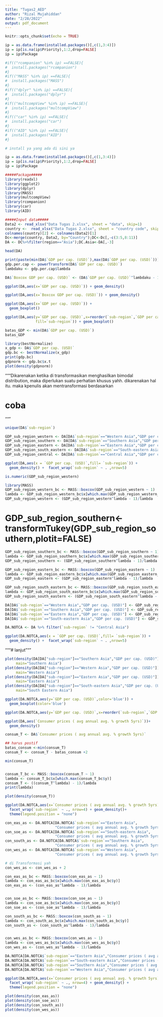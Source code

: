 ```yaml
---
title: "Tugas2_AED"
author: "Rizal Mujahiddan"
date: "2/28/2022"
output: pdf_document
---
```


```r
knitr::opts_chunk$set(echo = TRUE)
```
```r
ip = as.data.frame(installed.packages()[,c(1,3:4)])
ip = ip[is.na(ip$Priority),1:2,drop=FALSE]
ip = ip$Package
```

```r
#if(("rcompanion" %in% ip) ==FALSE){
#  install.packages("rcompanion")
#}
#if(("MASS" %in% ip) ==FALSE){
#  install.packages("MASS")
#}
#if(("dplyr" %in% ip) ==FALSE){
#  install.packages("dplyr")
#}
#if(("multcompView" %in% ip) ==FALSE){
#  install.packages("multcompView")
#}
#if(("car" %in% ip) ==FALSE){
#  install.packages("car")
#}
#if(("AID" %in% ip) ==FALSE){
#  install.packages("AID")
#}

# install ya yang ada di sini ya

ip = as.data.frame(installed.packages()[,c(1,3:4)])
ip = ip[is.na(ip$Priority),1:2,drop=FALSE]
ip = ip$Package
```


```r
#####Package#####
library(readxl)
library(ggplot2)
library(dplyr)
library(MASS)
library(multcompView)
library(rcompanion)
library(car)
library(AID)

#####Input data#####
Data2 <- read_xlsx("Data Tugas 2.xlsx", sheet = "data", skip=1)
country <-  read_xlsx("Data Tugas 2.xlsx", sheet = "country code", skip=1)
colnames(country)[2] <- colnames(Data2)[1]
Dc<-merge(country, Data2, by="Country");DC<-Dc[,-c(3:5,8:11)]
DA <- DC%>%filter(region=="Asia");DC.Asia<-DA[,-3]

head(DA)
```
```r
print(paste(min(DA$`GDP per cap. (USD)`),max(DA$`GDP per cap. (USD)`)))
gdp.per.cap <- powerTransform(DA$`GDP per cap. (USD)`)
lambdaku <- gdp.per.cap$lambda

DA$`Boxcox GDP per cap. (USD)` <- (DA$`GDP per cap. (USD)`^lambdaku - 1)/lambdaku

```                                    
                                    
```r
ggplot(DA,aes(x=`GDP per cap. (USD)`)) + geom_density()

ggplot(DA,aes(x=`Boxcox GDP per cap. (USD)`)) + geom_density()

ggplot(DA,aes(x=`GDP per cap. (USD)`)) + 
  geom_boxplot() 

ggplot(DA,aes(y=`GDP per cap. (USD)`,x=reorder(`sub-region`,`GDP per cap. (USD)`),
              fill=`sub-region`)) + geom_boxplot() 
```
```r

batas_GDP <- min(DA$`GDP per cap. (USD)`)
batas_GDP
```
```r

library(bestNormalize)
x_gdp <- DA$`GDP per cap. (USD)`
gdp.bc <- bestNormalize(x_gdp)
print(gdp.bc)
gdpnorm <- gdp.bc$x.t
plot(density(gdpnorm))
```




"""Dikarenakan ketika di transformasikan menghasilkan bimodal distribution, maka diperlukan suatu perhatian khusus yahh. dikarenakan hal itu. maka kpenulis akan mentransformasi berdasarkan

# coba




"""
```r
unique(DA$`sub-region`)
```
```r
GDP_sub_region_western <- DA[DA$`sub-region`=="Western Asia","GDP per cap. (USD)"]
GDP_sub_region_southern <- DA[DA$`sub-region`=="Southern Asia","GDP per cap. (USD)"]
GDP_sub_region_eastern <- DA[DA$`sub-region`=="Eastern Asia","GDP per cap. (USD)"]
GDP_sub_region_south_eastern <- DA[DA$`sub-region`=="South-eastern Asia","GDP per cap. (USD)"]
GDP_sub_region_central <- DA[DA$`sub-region`=="Central Asia","GDP per cap. (USD)"]

ggplot(DA,aes(x = `GDP per cap. (USD)`,fill= `sub-region`)) + 
  geom_density() +  facet_wrap(`sub-region` ~ . ,nrow=5)
```
```r
is.numeric(GDP_sub_region_western)
```


```r
library(MASS)
GDP_sub_region_western_bc <- MASS::boxcox(GDP_sub_region_western ~ 1)
lambda <- GDP_sub_region_western_bc$x[which.max(GDP_sub_region_western_bc$y)]
GDP_sub_region_western <- (GDP_sub_region_western^lambda - 1)/lambda
```

# GDP_sub_region_southern<- transformTukey(GDP_sub_region_southern,plotit=FALSE)
```r
GDP_sub_region_southern_bc <- MASS::boxcox(GDP_sub_region_southern ~ 1)
lambda <- GDP_sub_region_southern_bc$x[which.max(GDP_sub_region_southern_bc$y)]
GDP_sub_region_southern <- (GDP_sub_region_southern^lambda - 1)/lambda
```

```r
GDP_sub_region_eastern_bc <- MASS::boxcox(GDP_sub_region_eastern ~ 1)
lambda <- GDP_sub_region_eastern_bc$x[which.max(GDP_sub_region_eastern_bc$y)]
GDP_sub_region_eastern <- (GDP_sub_region_eastern^lambda - 1)/lambda
```
```r
GDP_sub_region_south_eastern_bc <- MASS::boxcox(GDP_sub_region_south_eastern ~ 1)
lambda <- GDP_sub_region_south_eastern_bc$x[which.max(GDP_sub_region_south_eastern_bc$y)]
GDP_sub_region_south_eastern <- (GDP_sub_region_south_eastern^lambda - 1)/lambda
```

```r
DA[DA$`sub-region`=="Western Asia","GDP per cap. (USD)"] <- GDP_sub_region_western
DA[DA$`sub-region`=="Southern Asia","GDP per cap. (USD)"] <- GDP_sub_region_southern
DA[DA$`sub-region`=="Eastern Asia","GDP per cap. (USD)"] <- GDP_sub_region_eastern
DA[DA$`sub-region`=="South-eastern Asia","GDP per cap. (USD)"] <- GDP_sub_region_south_eastern

DA.NOTCA <- DA %>% filter(`sub-region` != "Central Asia")

ggplot(DA.NOTCA,aes(x = `GDP per cap. (USD)`,fill= `sub-region`)) + 
  geom_density() +  facet_wrap(`sub-region` ~ . ,nrow=5)
```


"""# lanjut"""
```r
plot(density(DA[DA["sub-region"]=="Southern Asia","GDP per cap. (USD)"]),
     main="Southern Asia")
plot(density(DA[DA["sub-region"]=="Western Asia","GDP per cap. (USD)"]),
     main="Western Asia")
plot(density(DA[DA["sub-region"]=="Eastern Asia","GDP per cap. (USD)"]),
     main="Eastern Asia")
plot(density(DA[DA["sub-region"]=="South-eastern Asia","GDP per cap. (USD)"]),
     main="South Eastern Asia")

```

```r


ggplot(DA.NOTCA,aes(y=`GDP per cap. (USD)`,color='blue')) + 
  geom_boxplot(color='blue') 

ggplot(DA.NOTCA,aes(y=`GDP per cap. (USD)`,x=reorder(`sub-region`,`GDP per cap. (USD)`),fill=`sub-region`)) + geom_boxplot() 

```


```r
ggplot(DA,aes(`Consumer prices ( avg annual avg. % growth 5yrs)`))+
  geom_density()
```


```r
consum_T <- DA$`Consumer prices ( avg annual avg. % growth 5yrs)`

## harus postif
batas_consum <-min(consum_T)
consum_T <- consum_T - batas_consum +2

min(consum_T)


consum_T_bc <- MASS::boxcox(consum_T ~ 1)
lambda <- consum_T_bc$x[which.max(consum_T_bc$y)]
consum_T <- ((consum_T^lambda) - 1)/lambda
print(lambda)

plot(density(consum_T))
```



```r
ggplot(DA.NOTCA,aes(x=`Consumer prices ( avg annual avg. % growth 5yrs)`,fill=`sub-region`)) +
  facet_wrap(`sub-region` ~ ., nrow=4) + geom_density()+
  theme(legend.position = "none")
```

```r
con_eas_as <- DA.NOTCA[DA.NOTCA$`sub-region`=="Eastern Asia",
                       "Consumer prices ( avg annual avg. % growth 5yrs)"]
con_soe_as <- DA.NOTCA[DA.NOTCA$`sub-region`=="South-eastern Asia",
                       "Consumer prices ( avg annual avg. % growth 5yrs)"]
con_south_as <- DA.NOTCA[DA.NOTCA$`sub-region`=="Southern Asia",
                       "Consumer prices ( avg annual avg. % growth 5yrs)"]
con_wes_as <- DA.NOTCA[DA.NOTCA$`sub-region`=="Western Asia",
                       "Consumer prices ( avg annual avg. % growth 5yrs)"]

# di Transformasi yah
con_wes_as <- con_wes_as + 2

```



```r

con_eas_as_bc <- MASS::boxcox(con_eas_as ~ 1)
lambda <- con_eas_as_bc$x[which.max(con_eas_as_bc$y)]
con_eas_as <- (con_eas_as^lambda - 1)/lambda


con_soe_as_bc <- MASS::boxcox(con_soe_as ~ 1)
lambda <- con_soe_as_bc$x[which.max(con_soe_as_bc$y)]
con_soe_as <- (con_soe_as^lambda - 1)/lambda

con_south_as_bc <- MASS::boxcox(con_south_as ~ 1)
lambda <- con_south_as_bc$x[which.max(con_south_as_bc$y)]
con_south_as <- (con_south_as^lambda - 1)/lambda


con_wes_as_bc <- MASS::boxcox(con_wes_as ~ 1)
lambda <- con_wes_as_bc$x[which.max(con_wes_as_bc$y)]
con_wes_as <- (con_wes_as^lambda - 1)/lambda

```

```r
DA.NOTCA[DA.NOTCA$`sub-region`=="Eastern Asia","Consumer prices ( avg annual avg. % growth 5yrs)"] <- con_eas_as
DA.NOTCA[DA.NOTCA$`sub-region`=="South-eastern Asia","Consumer prices ( avg annual avg. % growth 5yrs)"] <- con_soe_as
DA.NOTCA[DA.NOTCA$`sub-region`=="Southern Asia","Consumer prices ( avg annual avg. % growth 5yrs)"] <- con_south_as
DA.NOTCA[DA.NOTCA$`sub-region`=="Western Asia","Consumer prices ( avg annual avg. % growth 5yrs)"] <- con_wes_as
```


```r
ggplot(DA.NOTCA,aes(x=`Consumer prices ( avg annual avg. % growth 5yrs)`,fill=`sub-region`)) +
  facet_wrap(`sub-region` ~ ., nrow=4) + geom_density() +
  theme(legend.position = "none")

```




```r
plot(density(con_eas_as))
plot(density(con_soe_as))
plot(density(con_south_as))
plot(density(con_wes_as))
```



